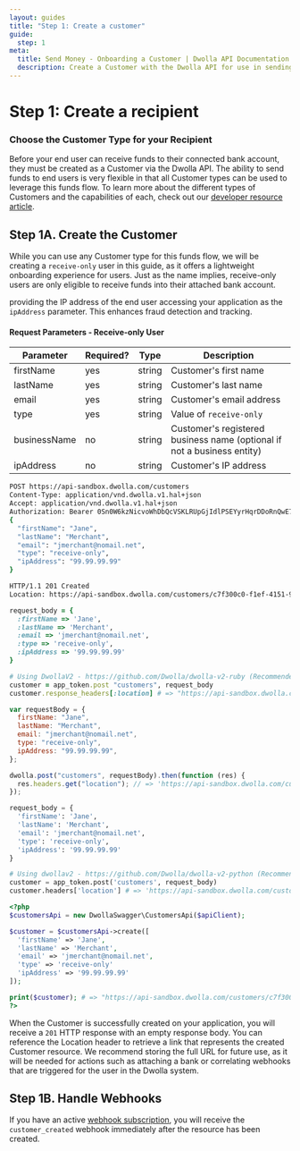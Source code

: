 ```yaml
---
layout: guides
title: "Step 1: Create a customer"
guide:
  step: 1
meta:
  title: Send Money - Onboarding a Customer | Dwolla API Documentation
  description: Create a Customer with the Dwolla API for use in sending funds to their bank account with pay-out transfers.
---
```


# Step 1: Create a recipient

### Choose the Customer Type for your Recipient

Before your end user can receive funds to their connected bank account, they must be created as a Customer via the Dwolla API. The ability to send funds to end users is very flexible in that all Customer types can be used to leverage this funds flow. To learn more about the different types of Customers and the capabilities of each, check out our [developer resource article](/concepts/customer-types).

## Step 1A. Create the Customer

While you can use any Customer type for this funds flow, we will be creating a `receive-only` user in this guide, as it offers a lightweight onboarding experience for users. Just as the name implies, receive-only users are only eligible to receive funds into their attached bank account.

<AlertBar variation="info">
  providing the IP address of the end user accessing your application as the
  <code>ipAddress</code> parameter. This enhances fraud detection and tracking.
</AlertBar>

#### Request Parameters - Receive-only User

| Parameter    | Required? | Type   | Description                                                             |
| ------------ | --------- | ------ | ----------------------------------------------------------------------- |
| firstName    | yes       | string | Customer's first name                                                   |
| lastName     | yes       | string | Customer's last name                                                    |
| email        | yes       | string | Customer's email address                                                |
| type         | yes       | string | Value of `receive-only`                                                 |
| businessName | no        | string | Customer's registered business name (optional if not a business entity) |
| ipAddress    | no        | string | Customer's IP address                                                   |

```bash
POST https://api-sandbox.dwolla.com/customers
Content-Type: application/vnd.dwolla.v1.hal+json
Accept: application/vnd.dwolla.v1.hal+json
Authorization: Bearer 0Sn0W6kzNicvoWhDbQcVSKLRUpGjIdlPSEYyrHqrDDoRnQwE7Q
{
  "firstName": "Jane",
  "lastName": "Merchant",
  "email": "jmerchant@nomail.net",
  "type": "receive-only",
  "ipAddress": "99.99.99.99"
}

HTTP/1.1 201 Created
Location: https://api-sandbox.dwolla.com/customers/c7f300c0-f1ef-4151-9bbe-005005aa3747
```

```ruby
request_body = {
  :firstName => 'Jane',
  :lastName => 'Merchant',
  :email => 'jmerchant@nomail.net',
  :type => 'receive-only',
  :ipAddress => '99.99.99.99'
}

# Using DwollaV2 - https://github.com/Dwolla/dwolla-v2-ruby (Recommended)
customer = app_token.post "customers", request_body
customer.response_headers[:location] # => "https://api-sandbox.dwolla.com/customers/c7f300c0-f1ef-4151-9bbe-005005aa3747"
```

```javascript
var requestBody = {
  firstName: "Jane",
  lastName: "Merchant",
  email: "jmerchant@nomail.net",
  type: "receive-only",
  ipAddress: "99.99.99.99",
};

dwolla.post("customers", requestBody).then(function (res) {
  res.headers.get("location"); // => 'https://api-sandbox.dwolla.com/customers/c7f300c0-f1ef-4151-9bbe-005005aa3747'
});
```

```python
request_body = {
  'firstName': 'Jane',
  'lastName': 'Merchant',
  'email': 'jmerchant@nomail.net',
  'type': 'receive-only',
  'ipAddress': '99.99.99.99'
}

# Using dwollav2 - https://github.com/Dwolla/dwolla-v2-python (Recommended)
customer = app_token.post('customers', request_body)
customer.headers['location'] # => 'https://api-sandbox.dwolla.com/customers/c7f300c0-f1ef-4151-9bbe-005005aa3747'
```

```php
<?php
$customersApi = new DwollaSwagger\CustomersApi($apiClient);

$customer = $customersApi->create([
  'firstName' => 'Jane',
  'lastName' => 'Merchant',
  'email' => 'jmerchant@nomail.net',
  'type' => 'receive-only'
  'ipAddress' => '99.99.99.99'
]);

print($customer); # => "https://api-sandbox.dwolla.com/customers/c7f300c0-f1ef-4151-9bbe-005005aa3747"
?>
```

When the Customer is successfully created on your application, you will receive a `201` HTTP response with an empty response body. You can reference the Location header to retrieve a link that represents the created Customer resource. We recommend storing the full URL for future use, as it will be needed for actions such as attaching a bank or correlating <span><ContentTooltip preset="webhook">webhooks</ContentTooltip></span> that are triggered for the user in the Dwolla system.

## Step 1B. Handle Webhooks

If you have an active [webhook subscription](/guides/webhooks/create-subscription), you will receive the `customer_created` webhook immediately after the resource has been created.
